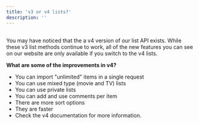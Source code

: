 ---
title: 'v3 or v4 lists?'
description: ''
---

##
You may have noticed that the a v4 version of our list API exists. While these v3 list methods continue to work, all of the new features you can see on our website are only available if you switch to the v4 lists.

**What are some of the improvements in v4?**

- You can import "unlimited" items in a single request
- You can use mixed type (movie and TV) lists
- You can use private lists
- You can add and use comments per item
- There are more sort options
- They are faster
- Check the v4 documentation for more information.